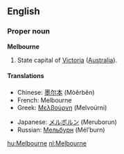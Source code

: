 ==English==
===Proper noun===
{{wikipedia}}
'''Melbourne'''

# State capital of [[Victoria]] ([[Australia]]).

====Translations====
{{top}}
*Chinese: [[墨尔本]] (Mòěrběn)
*French: Melbourne
*Greek: [[Μελβούρνη]] (Melvoúrni)
{{mid}}
*Japanese: [[メルボルン]] (Meruborun)
*Russian: [[Мельбурн]] (Mél’burn) {{m}}
{{bottom}}

[[hu:Melbourne]]
[[nl:Melbourne]]